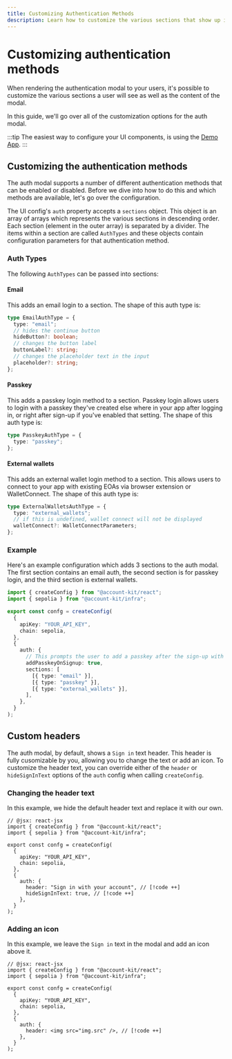 ```yaml
---
title: Customizing Authentication Methods
description: Learn how to customize the various sections that show up in your auth modal
---
```


# Customizing authentication methods

When rendering the authentication modal to your users, it's possible to customize the various sections a user will see as well as the content of the modal.

In this guide, we'll go over all of the customization options for the auth modal.

:::tip
The easiest way to configure your UI components, is using the [Demo App](https://aa-sdk-ui-demo.vercel.app/).
:::

## Customizing the authentication methods

The auth modal supports a number of different authentication methods that can be enabled or disabled. Before we dive into how to do this and which methods are available, let's go over the configuration.

The UI config's `auth` property accepts a `sections` object. This object is an array of arrays which represents the various sections in descending order. Each section (element in the outer array) is separated by a divider.
The items within a section are called `AuthTypes` and these objects contain configuration parameters for that authentication method.

### Auth Types

The following `AuthTypes` can be passed into sections:

#### Email

This adds an email login to a section. The shape of this auth type is:

```ts
type EmailAuthType = {
  type: "email";
  // hides the continue button
  hideButton?: boolean;
  // changes the button label
  buttonLabel?: string;
  // changes the placeholder text in the input
  placeholder?: string;
};
```

#### Passkey

This adds a passkey login method to a section. Passkey login allows users to login with a passkey they've created else where in your app after logging in, or right after sign-up if you've enabled that setting.
The shape of this auth type is:

```ts
type PasskeyAuthType = {
  type: "passkey";
};
```

#### External wallets

This adds an external wallet login method to a section. This allows users to connect to your app with existing EOAs via browser extension or WalletConnect.
The shape of this auth type is:

```ts
type ExternalWalletsAuthType = {
  type: "external_wallets";
  // if this is undefined, wallet connect will not be displayed
  walletConnect?: WalletConnectParameters;
};
```

### Example

Here's an example configuration which adds 3 sections to the auth modal. The first section contains an email auth, the second section is for passkey login, and the third section is external wallets.

```ts twoslash
import { createConfig } from "@account-kit/react";
import { sepolia } from "@account-kit/infra";

export const confg = createConfig(
  {
    apiKey: "YOUR_API_KEY",
    chain: sepolia,
  },
  {
    auth: {
      // This prompts the user to add a passkey after the sign-up with email the first time
      addPasskeyOnSignup: true,
      sections: [
        [{ type: "email" }],
        [{ type: "passkey" }],
        [{ type: "external_wallets" }],
      ],
    },
  }
);
```

## Custom headers

The auth modal, by default, shows a `Sign in` text header. This header is fully cusomizable by you, allowing you to change the text or add an icon.
To customize the header text, you can override either of the `header` or `hideSignInText` options of the `auth` config when calling `createConfig`.

### Changing the header text

In this example, we hide the default header text and replace it with our own.

```tsx twoslash
// @jsx: react-jsx
import { createConfig } from "@account-kit/react";
import { sepolia } from "@account-kit/infra";

export const confg = createConfig(
  {
    apiKey: "YOUR_API_KEY",
    chain: sepolia,
  },
  {
    auth: {
      header: "Sign in with your account", // [!code ++]
      hideSignInText: true, // [!code ++]
    },
  }
);
```

### Adding an icon

In this example, we leave the `Sign in` text in the modal and add an icon above it.

```tsx twoslash
// @jsx: react-jsx
import { createConfig } from "@account-kit/react";
import { sepolia } from "@account-kit/infra";

export const confg = createConfig(
  {
    apiKey: "YOUR_API_KEY",
    chain: sepolia,
  },
  {
    auth: {
      header: <img src="img.src" />, // [!code ++]
    },
  }
);
```

